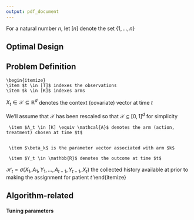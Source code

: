 ```yaml
---
output: pdf_document
---
```



\section{Notation}
For a natural number $n$, let $[n]$ denote the set $\{1, \ldots, n\}$ 

## Optimal Design

## Problem Definition

    \begin{itemize}
    \item $t \in [T]$ indexes the observations
    \item $k \in [K]$ indexes arms 

\item $X_t \in  \mathcal{X} \subseteq \mathbb{R}^d$ denotes the context (covariate) vector at time $t$

We'll assume that $\mathcal{X}$ has been rescaled so that $\mathcal{X} \subseteq [0, 1]^d$ for simplicity

     \item $A_t \in [K] \equiv \mathcal{A}$ denotes the arm (action, treatment) chosen at time $t$
     

     \item $\beta_k$ is the parameter vector associated with arm $k$

     \item $Y_t \in \mathbb{R}$ denotes the outcome at time $t$

\item $\mathcal{H}_t = \sigma(X_1, A_1, Y_1, \ldots, A_{t - 1}, Y_{t -1}, X_t)$ the collected history available at prior to making the assignment for patient $t$
\end{itemize}

## Algorithm-related 

#### Tuning parameters
\begin{itemize}
\item $\delta$ failure probability
\item $\beta_m$ Confidence radius
\item $\mu_m$ smoothing parameter
\item $\lambda_m$ instance dependent scale factor
\item $\gamma_m$ Learning rate. 

$$\gamma_m = \lambda_m \sqrt{\frac{| \mcA| n_{m-1}}{\log{2 | \mcF | T^2 / \delta}}}$$
\end{itemize}